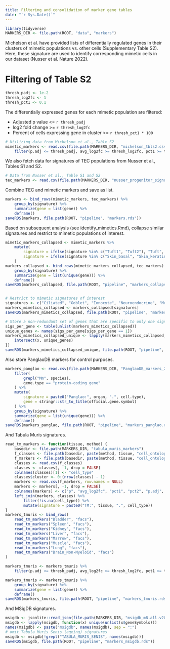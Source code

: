 ```yaml
---
title: Filtering and consolidation of marker gene tables
date: "`r Sys.Date()`"
---
```


```r
library(tidyverse)
MARKERS_DIR <- file.path(ROOT, "data", "markers")
```

Michelson et al. have provided lists of differentially regulated genes in their
clusters of mimetic populations vs. other cells (Supplementary Table S2). Here,
these signature are used to identify corresponding mimetic cells in our dataset
(Nusser et al. Nature 2022).


# Filtering of Table S2

```r
thresh_padj <- 1e-2
thresh_log2fc <- 1
thresh_pct1 <- 0.1
```

The differentially expressed genes for each mimetic population are filtered:

* Adjusted p value <= `r thresh_padj`
* log2 fold change >= `r thresh_log2fc`
* Percent of cells expressing gene in cluster >= `r thresh_pct1 * 100`

```r
# Utilizing data from Michelson et al., Table S2
mimetic_markers <- read.csv(file.path(MARKERS_DIR, "michelson_tbls2.csv")) %>%
    filter(p.adj <= thresh_padj, avg_log2fc >= thresh_log2fc, pct1 >= thresh_pct1)
```

We also fetch data for signatures of TEC populations from Nusser et al., Tables
S1 and S2.

```r
# Data from Nusser et al., Table S1 and S2
tec_markers <- read.csv(file.path(MARKERS_DIR, "nusser_progenitor_signatures.csv"))
```


Combine TEC and mimetic markers and save as list.

```r
markers <- bind_rows(mimetic_markers, tec_markers) %>%
    group_by(signature) %>%
    summarize(gene = list(gene)) %>%
    deframe()
saveRDS(markers, file.path(ROOT, "pipeline", "markers.rds"))
```


Based on subsequent analysis (see identify_mimetics.Rmd), collapse similar
signatures and restrict to mimetic populations of interest.

```r
mimetic_markers_collapsed <- mimetic_markers %>%
    mutate(
        signature = ifelse(signature %in% c("Tuft1", "Tuft2"), "Tuft", signature),
        signature = ifelse(signature %in% c("Skin_basal", "Skin_keratinized"), "Skin", signature)
    )
markers_collapsed <- bind_rows(mimetic_markers_collapsed, tec_markers) %>%
    group_by(signature) %>%
    summarize(gene = list(unique(gene))) %>%
    deframe()
saveRDS(markers_collapsed, file.path(ROOT, "pipeline", "markers_collapsed.rds"))


# Restrict to mimetic signatures of interest
signatures <- c("Ciliated", "Goblet", "Ionocyte", "Neuroendocrine", "Muscle", "Lung_basal", "EnteroHepato", "Pancreatic", "Microfold", "Skin", "Tuft", "Aire-stage")
markers_mimetics_collapsed <- markers_collapsed[signatures]
saveRDS(markers_mimetics_collapsed, file.path(ROOT, "pipeline", "markers_mimetics_collapsed.rds"))

# Store a non-redundant set of genes that are specific to only one signature
sigs_per_gene <- table(unlist(markers_mimetics_collapsed))
unique_genes <- names(sigs_per_gene[sigs_per_gene == 1])
markers_mimetics_collapsed_unique <- lapply(markers_mimetics_collapsed, function(x) {
    intersect(x, unique_genes)
})
saveRDS(markers_mimetics_collapsed_unique, file.path(ROOT, "pipeline", "markers_mimetics_collapsed_unique.rds"))
```


Also store PanglaoDB markers for control purposes.

```r
markers_panglao <- read.csv(file.path(MARKERS_DIR, "PanglaoDB_markers_27_Mar_2020.tsv"), sep = "\t") %>%
    filter(
        grepl("Mm", species),
        gene.type == "protein-coding gene"
    ) %>%
    mutate(
        signature = paste0("Panglao:", organ, ".", cell.type),
        gene = stringr::str_to_title(official.gene.symbol)
    ) %>%
    group_by(signature) %>%
    summarize(gene = list(unique(gene))) %>%
    deframe()
saveRDS(markers_panglao, file.path(ROOT, "pipeline", "markers_panglao.rds"))
```


And Tabula Muris signatures.

```r
read_tm_markers <- function(tissue, method) {
    basedir <- file.path(MARKERS_DIR, "tabula_muris_markers")
    f_classes <- file.path(basedir, paste(method, tissue, "cell_ontology_class", "classes.csv", sep = "_"))
    f_markers <- file.path(basedir, paste(method, tissue, "cell_ontology_class", "markers.csv", sep = "_"))
    classes <- read.csv(f_classes)
    classes <- classes[, -1, drop = FALSE]
    colnames(classes)[1] <- "cell_type"
    classes$cluster <- 0:(nrow(classes) - 1)
    markers <- read.csv(f_markers, row.names = NULL)
    markers <- markers[, -1, drop = FALSE]
    colnames(markers) <- c("p", "avg_log2fc", "pct1", "pct2", "p.adj", "cluster", "gene")
    left_join(markers, classes) %>%
        filter(!is.na(cell_type)) %>%
        mutate(signature = paste0("TM:", tissue, ".", cell_type))
}
markers_tmuris <- bind_rows(
    read_tm_markers("Bladder", "facs"),
    read_tm_markers("Spleen", "facs"),
    read_tm_markers("Kidney", "facs"),
    read_tm_markers("Liver", "facs"),
    read_tm_markers("Marrow", "facs"),
    read_tm_markers("Muscle", "facs"),
    read_tm_markers("Lung", "facs"),
    read_tm_markers("Brain_Non-Myeloid", "facs")
)

markers_tmuris <- markers_tmuris %>%
    filter(p.adj <= thresh_padj, avg_log2fc >= thresh_log2fc, pct1 >= thresh_pct1)

markers_tmuris <- markers_tmuris %>%
    group_by(signature) %>%
    summarize(gene = list(gene)) %>%
    deframe()
saveRDS(markers_tmuris, file.path(ROOT, "pipeline", "markers_tmuris.rds"))
```


And MSigDB signatures.

```r
msigdb <- jsonlite::read_json(file.path(MARKERS_DIR, "msigdb_m8.all.v2023.2.Mm.json"))
msigdb <- lapply(msigdb, function(x) unique(unlist(x$geneSymbols)))
names(msigdb) <- paste("msigdb", names(msigdb), sep = ":")
# omit Tabula Muris Senis (ageing) signatures
msigdb <- msigdb[!grepl("TABULA_MURIS_SENIS", names(msigdb))]
saveRDS(msigdb, file.path(ROOT, "pipeline", "markers_msigdb.rds"))
```
